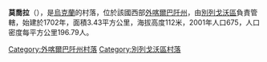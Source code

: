 {{coord|48|9|27|N|22|37|42|E|scale:30000|display=title}}

'''莫喬拉'''（{{lang-uk|Мочола}}），是[[烏克蘭|烏克蘭]]的村落，位於該國西部[[外喀爾巴阡州|外喀爾巴阡州]]，由[[別列戈沃區|別列戈沃區]]負責管轄，始建於1702年，面積3.43平方公里，海拔高度112米，2001年人口675，人口密度每平方公里196.79人。

{{DEFAULTSORT:Мочола}}

[[Category:外喀爾巴阡州村落|Category:外喀爾巴阡州村落]]
[[Category:別列戈沃區村落|Category:別列戈沃區村落]]


{{Zakarpattia-geo-stub}}
